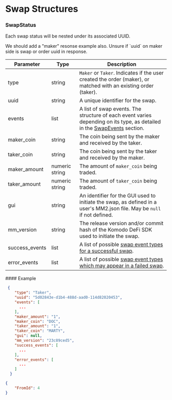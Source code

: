 
# Swap Structures

### SwapStatus

Each swap status will be nested under its associated UUID.

<DevComment>
  We should add a "maker" resonse example also. Unsure if `uuid` on maker side is swap or order uuid in response.
</DevComment>

| Parameter      | Type    | Description                                             |
| -------------- | ------- | ------------------------------------------------------- |
| type           | string  | `Maker` or `Taker`. Indicates if the user created the order (maker), or matched with an existing order (taker).               |
| uuid           | string  | A unique identifier for the swap.                                                                                             |
| events         | list    | A list of swap events. The structure of each event varies depending on its type, as detailed in the [SwapEvents](/atomicdex/api/v20/#swap-events) section.  |
| maker_coin     | string  | The coin being sent by the maker and received by the taker.                                                                   |
| taker_coin     | string  | The coin being sent by the taker and received by the maker.                                                                   |
| maker_amount   | numeric string | The amount of `maker_coin` being traded.                                                                               |
| taker_amount   | numeric string | The amount of `taker_coin` being traded.                                                                               |
| gui            | string  | An identifier for the GUI used to initiate the swap, as defined in a user's MM2.json file. May be `null` if not defined.      |
| mm_version     | string  | The release version and/or commit hash of the Komodo DeFi SDK used to initiate the swap.                                      |
| success_events | list    | A list of possible [swap event types for a successful swap](/atomicdex/api/v20/#success-events).                              |
| error_events   | list    | A list of possible [swap event types which may appear in a failed swap](/atomicdex/api/v20/#error-events).                    |


<CollapsibleSection expandedText="Hide Example" collapsedText="Show Example">
  #### Example

  ```json
   {
      "type": "Taker",
      "uuid": "5d02843e-d1b4-488d-aad0-114d82020453",
      "events": [
        ...
      ],
      "maker_amount": "1",
      "maker_coin": "DOC",
      "taker_amount": "1",
      "taker_coin": "MARTY",
      "gui": null,
      "mm_version": "23c89ced5",
      "success_events": [
        ...
      ],
      "error_events": [
        ...
      ]
    }
  ```

  ```json
  {
      "FromId": 4
  }
  ```
</CollapsibleSection>

